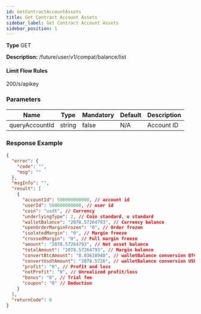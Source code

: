 ```yaml
---
id: GetContractAccountAssets
title: Get Contract Account Assets
sidebar_label: Get Contract Account Assets
sidebar_position: 1
---
```


**Type** GET

**Description:** /future/user/v1/compat/balance/list

#### **Limit Flow Rules**

200/s/apikey

### Parameters

| Name           | Type   | Mandatory | Default | Description |
| -------------- | ------ | --------- | ------- | ----------- |
| queryAccountId | string | false     | N/A     | Account ID  |

### Response Example

```json title="Response"
{
  "error": {
    "code": "",
    "msg": ""
  },
  "msgInfo": "",
  "result": [
    {
      "accountId": 500000000000, // account id
      "userId": 500000000000, // user id
      "coin": "usdt", // Currency
      "underlyingType": 2, // Coin standard, u standard
      "walletBalance": "2078.57264793", // Currency balance
      "openOrderMarginFrozen": "0", // Order frozen
      "isolatedMargin": "0", // Margin freeze
      "crossedMargin": "0", // Full margin freeze
      "amount": "2078.57264793", // Net asset balance
      "totalAmount": "2078.57264793", // Margin balance
      "convertBtcAmount": "0.03638940", // walletBalance conversion BTC
      "convertUsdtAmount": "2078.5726", // walletBalance conversion USDT
      "profit": "0", // Profit and loss
      "notProfit": "0", // Unrealized profit/loss
      "bonus": "0", // Trial fee
      "coupon": "0" // Deduction
    }
  ],
  "returnCode": 0
}
```
